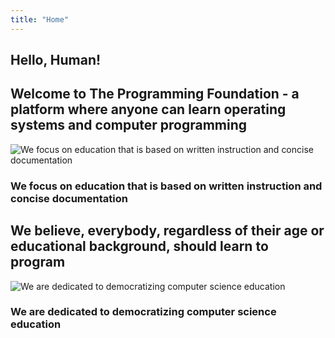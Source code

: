 ```yaml
---
title: "Home"
---
```


## Hello, Human!

## Welcome to The Programming Foundation - a platform where anyone can learn operating systems and computer programming

![We focus on education that is based on written instruction and concise documentation](./images/5eee3a34-7fa9-4650-b6a5-35884ecb01f4.jpeg)

### We focus on education that is based on written instruction and concise documentation

## We believe, everybody, regardless of their age or educational background, should learn to program

![We are dedicated to democratizing computer science education](./images/e7de87cd-cf10-48fc-9a9f-4ff72e7f0597.jpg)

### We are dedicated to democratizing computer science education